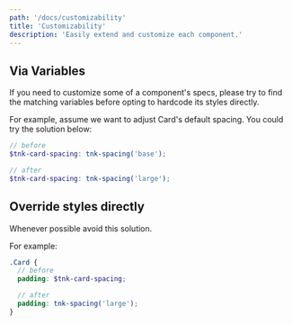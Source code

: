 ```yaml
---
path: '/docs/customizability'
title: 'Customizability'
description: 'Easily extend and customize each component.'
---
```


## Via Variables

If you need to customize some of a component's specs, please try to find the matching variables
before opting to hardcode its styles directly.

For example, assume we want to adjust Card's default spacing. You could try the solution below:

```scss
// before
$tnk-card-spacing: tnk-spacing('base');

// after
$tnk-card-spacing: tnk-spacing('large');
```

## Override styles directly

Whenever possible avoid this solution.

For example:

```scss
.Card {
  // before
  padding: $tnk-card-spacing;

  // after
  padding: tnk-spacing('large');
}
```
